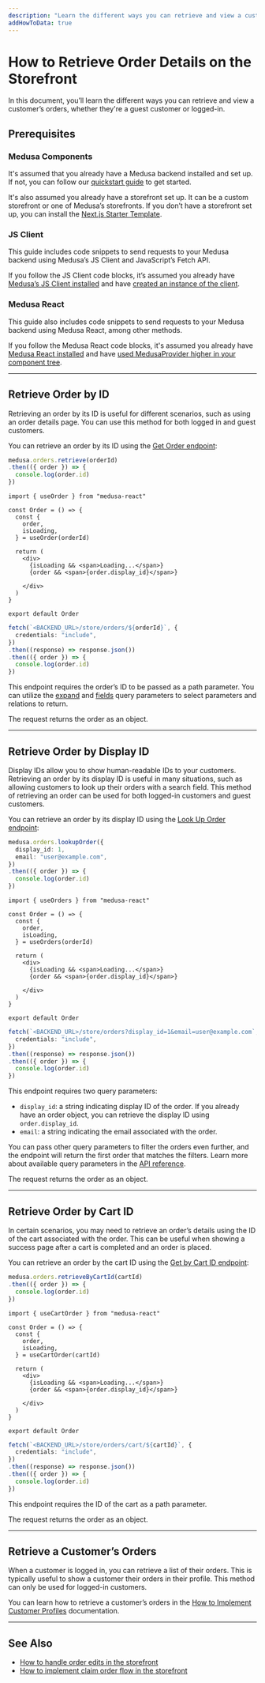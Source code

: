 ```yaml
---
description: "Learn the different ways you can retrieve and view a customer’s orders, whether they're a guest customer or logged-in."
addHowToData: true
---
```



# How to Retrieve Order Details on the Storefront

In this document, you’ll learn the different ways you can retrieve and view a customer’s orders, whether they're a guest customer or logged-in.

## Prerequisites

### Medusa Components

It's assumed that you already have a Medusa backend installed and set up. If not, you can follow our [quickstart guide](../../../development/backend/install.mdx) to get started.

It's also assumed you already have a storefront set up. It can be a custom storefront or one of Medusa’s storefronts. If you don’t have a storefront set up, you can install the [Next.js Starter Template](../../../starters/nextjs-medusa-starter.mdx).

### JS Client

This guide includes code snippets to send requests to your Medusa backend using Medusa’s JS Client and JavaScript’s Fetch API.

If you follow the JS Client code blocks, it’s assumed you already have [Medusa’s JS Client installed](../../../js-client/overview.md) and have [created an instance of the client](../../../js-client/overview.md#configuration).

### Medusa React

This guide also includes code snippets to send requests to your Medusa backend using Medusa React, among other methods.

If you follow the Medusa React code blocks, it's assumed you already have [Medusa React installed](../../../medusa-react/overview.md) and have [used MedusaProvider higher in your component tree](../../../medusa-react/overview.md#usage).

---

## Retrieve Order by ID

Retrieving an order by its ID is useful for different scenarios, such as using an order details page. You can use this method for both logged in and guest customers.

You can retrieve an order by its ID using the [Get Order endpoint](/api/store#tag/Orders/operation/GetOrdersOrder):

<Tabs groupId="request-type" isCodeTabs={true}>
<TabItem value="client" label="Medusa JS Client" default>

```ts
medusa.orders.retrieve(orderId)
.then(({ order }) => {
  console.log(order.id)
})
```

</TabItem>
<TabItem value="medusa-react" label="Medusa React">

```tsx
import { useOrder } from "medusa-react"

const Order = () => {
  const { 
    order, 
    isLoading, 
  } = useOrder(orderId)
 
  return (
    <div>
      {isLoading && <span>Loading...</span>}
      {order && <span>{order.display_id}</span>}
      
    </div>
  )
}

export default Order
```

</TabItem>
<TabItem value="fetch" label="Fetch API">

```ts
fetch(`<BACKEND_URL>/store/orders/${orderId}`, {
  credentials: "include",
})
.then((response) => response.json())
.then(({ order }) => {
  console.log(order.id)
})
```

</TabItem>
</Tabs>

This endpoint requires the order’s ID to be passed as a path parameter. You can utilize the [expand](/api/store#section/Expanding-Fields) and [fields](/api/store#section/Selecting-Fields) query parameters to select parameters and relations to return.

The request returns the order as an object.

---

## Retrieve Order by Display ID

Display IDs allow you to show human-readable IDs to your customers. Retrieving an order by its display ID is useful in many situations, such as allowing customers to look up their orders with a search field. This method of retrieving an order can be used for both logged-in customers and guest customers.

You can retrieve an order by its display ID using the [Look Up Order endpoint](/api/store#tag/Orders/operation/GetOrders):

<Tabs groupId="request-type" isCodeTabs={true}>
<TabItem value="client" label="Medusa JS Client" default>

```ts
medusa.orders.lookupOrder({
  display_id: 1,
  email: "user@example.com",
})
.then(({ order }) => {
  console.log(order.id)
})
```

</TabItem>
<TabItem value="medusa-react" label="Medusa React">

```tsx
import { useOrders } from "medusa-react"

const Order = () => {
  const { 
    order, 
    isLoading, 
  } = useOrders(orderId)
 
  return (
    <div>
      {isLoading && <span>Loading...</span>}
      {order && <span>{order.display_id}</span>}
      
    </div>
  )
}

export default Order
```

</TabItem>
<TabItem value="fetch" label="Fetch API">

<!-- eslint-disable max-len -->

```ts
fetch(`<BACKEND_URL>/store/orders?display_id=1&email=user@example.com`, {
  credentials: "include",
})
.then((response) => response.json())
.then(({ order }) => {
  console.log(order.id)
})
```

</TabItem>
</Tabs>

This endpoint requires two query parameters:

- `display_id`: a string indicating display ID of the order. If you already have an order object, you can retrieve the display ID using `order.display_id`.
- `email`: a string indicating the email associated with the order.

You can pass other query parameters to filter the orders even further, and the endpoint will return the first order that matches the filters. Learn more about available query parameters in the [API reference](/api/store#tag/Orders/operation/GetOrders).

The request returns the order as an object.

---

## Retrieve Order by Cart ID

In certain scenarios, you may need to retrieve an order’s details using the ID of the cart associated with the order. This can be useful when showing a success page after a cart is completed and an order is placed.

You can retrieve an order by the cart ID using the [Get by Cart ID endpoint](/api/store#tag/Orders/operation/GetOrdersOrderCartId):

<Tabs groupId="request-type" isCodeTabs={true}>
<TabItem value="client" label="Medusa JS Client" default>

```ts
medusa.orders.retrieveByCartId(cartId)
.then(({ order }) => {
  console.log(order.id)
})
```

</TabItem>
<TabItem value="medusa-react" label="Medusa React">

```tsx
import { useCartOrder } from "medusa-react"

const Order = () => {
  const { 
    order, 
    isLoading, 
  } = useCartOrder(cartId)
 
  return (
    <div>
      {isLoading && <span>Loading...</span>}
      {order && <span>{order.display_id}</span>}
      
    </div>
  )
}

export default Order
```

</TabItem>
<TabItem value="fetch" label="Fetch API">

```ts
fetch(`<BACKEND_URL>/store/orders/cart/${cartId}`, {
  credentials: "include",
})
.then((response) => response.json())
.then(({ order }) => {
  console.log(order.id)
})
```

</TabItem>
</Tabs>

This endpoint requires the ID of the cart as a path parameter.

The request returns the order as an object.

---

## Retrieve a Customer’s Orders

When a customer is logged in, you can retrieve a list of their orders. This is typically useful to show a customer their orders in their profile. This method can only be used for logged-in customers.

You can learn how to retrieve a customer’s orders in the [How to Implement Customer Profiles](/modules/customers/storefront/implement-customer-profiles#retrieve-a-customers-orders) documentation.

---

## See Also

- [How to handle order edits in the storefront](./handle-order-edits.mdx)
- [How to implement claim order flow in the storefront](./implement-claim-order.mdx)
